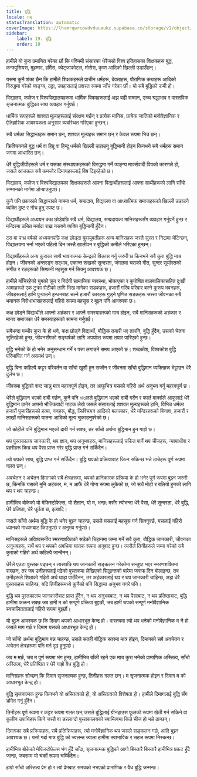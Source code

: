 ```yaml
---
title: बुद्धि
locale: ne
statusTranslation: automatic
coverImage: https://lhvmrqwrcowdvduuaukz.supabase.co/storage/v1/object/public/strapi-uploads/small_cover-educacion-fundamental.webp-2d51a7828a2b1309555be27f7e2a61a0.webp
sidebar:
    label: 19. बुद्धि
    order: 19
---
```

हामीले यो कुरा प्रमाणित गरेका छौं कि पश्चिमी संसारका धेरैजसो विश्व इतिहासका शिक्षकहरू बुद्ध, कन्फ्युसियस, मुहम्मद, हर्मिस, क्वेट्जाकोटल, मोसेस, कृष्ण आदिको खिल्ली उडाउँछन्।

यसमा कुनै शंका छैन कि हामीले शिक्षकहरूले प्राचीन धर्महरू, देवताहरू, पौराणिक कथाहरू आदिको विरुद्धमा गरेको व्यङ्ग्य, ठट्टा, उपहासलाई प्रशस्त रूपमा जाँच गरेका छौं। यो सबै बुद्धिको कमी हो।

विद्यालय, कलेज र विश्वविद्यालयहरूमा धार्मिक विषयहरूलाई अझ बढी सम्मान, उच्च श्रद्धाभाव र वास्तविक सृजनात्मक बुद्धिका साथ व्यवहार गर्नुपर्छ।

धार्मिक रूपहरूले शाश्वत मूल्यहरूलाई संरक्षण गर्छन् र प्रत्येक मानिस, प्रत्येक जातिको मनोवैज्ञानिक र ऐतिहासिक आवश्यकता अनुसार व्यवस्थित गरिएका हुन्छन्।

सबै धर्मका सिद्धान्तहरू समान छन्, शाश्वत मूल्यहरू समान छन् र केवल रूपमा भिन्न छन्।

क्रिश्चियनले बुद्ध धर्म वा हिब्रू वा हिन्दू धर्मको खिल्ली उडाउनु बुद्धिमानी होइन किनभने सबै धर्महरू समान जगमा आधारित छन्।

धेरै बुद्धिजीवीहरूले धर्म र यसका संस्थापकहरूको विरुद्धमा गर्ने व्यङ्ग्य मार्क्सवादी विषको कारणले हो, जसले आजकल सबै कमजोर दिमागहरूलाई विष दिइरहेको छ।

विद्यालय, कलेज र विश्वविद्यालयका शिक्षकहरूले आफ्ना विद्यार्थीहरूलाई आफ्ना साथीहरूको लागि साँचो सम्मानको मार्गमा डोऱ्याउनुपर्छ।

कुनै पनि प्रकारको सिद्धान्तको नाममा धर्म, सम्प्रदाय, विद्यालय वा आध्यात्मिक समाजहरूको खिल्ली उडाउने व्यक्ति दुष्ट र नीच हुनु स्पष्ट छ।

विद्यार्थीहरूले अध्ययन कक्ष छोडेपछि सबै धर्म, विद्यालय, सम्प्रदायका मानिसहरूसँग व्यवहार गर्नुपर्ने हुन्छ र मन्दिरमा उचित मर्यादा राख्न नसक्ने व्यक्ति बुद्धिमानी हुँदैन।

दस वा पन्ध्र वर्षको अध्ययनपछि कक्ष छोड्दा युवायुवतीहरू अन्य मानिसहरू जस्तै सुस्त र निद्रामा भेटिन्छन्, विद्यालयमा भर्ना भएको पहिलो दिन जस्तै खालीपन र बुद्धिको कमीले भरिएका हुन्छन्।

विद्यार्थीहरूले अन्य कुराका साथै भावनात्मक केन्द्रको विकास गर्नु जरुरी छ किनभने सबै कुरा बुद्धि मात्र होइन। जीवनको अन्तरङ्ग सद्भाव, एकान्त रूखको सुन्दरता, जंगलमा चराको गीत, सुन्दर सूर्यास्तको संगीत र रङहरूको सिम्फनी महसुस गर्न सिक्नु आवश्यक छ।

हामीले बाँचिरहेको युगको क्रूर र निर्दयी सामाजिक व्यवस्था, भोकाएका र कुपोषित बालबालिकासहित दुःखी आमाहरूले एक टुक्रा रोटीको लागि भिख मागेका सडकहरू, हजारौं गरिब परिवार बस्ने कुरूप भवनहरू, जीवहरूलाई हानि पुर्‍याउने इन्धनबाट चल्ने हजारौं कारहरू गुड्ने घृणित सडकहरू जस्ता जीवनका सबै भयानक विरोधाभासहरूलाई गहिरो रूपमा महसुस र बुझ्न पनि आवश्यक छ।

कक्ष छोड्ने विद्यार्थीले आफ्नो अहंकार र आफ्नै समस्याहरूको मात्र होइन, सबै मानिसहरूको अहंकार र मानव समाजका धेरै समस्याहरूको सामना गर्नुपर्छ।

सबैभन्दा गम्भीर कुरा के हो भने, कक्ष छोड्ने विद्यार्थी, बौद्धिक तयारी भए तापनि, बुद्धि हुँदैन, उसको चेतना सुतिरहेको हुन्छ, जीवनसँगको सङ्घर्षको लागि अपर्याप्त रूपमा तयार पारिएको हुन्छ।

बुद्धि भनेको के हो भनेर अनुसन्धान गर्ने र पत्ता लगाउने समय आएको छ। शब्दकोश, विश्वकोश बुद्धि परिभाषित गर्न असमर्थ छन्।

बुद्धि बिना कहिल्यै कट्टर परिवर्तन वा साँचो खुशी हुन सक्दैन र जीवनमा साँचो बुद्धिमान व्यक्तिहरू भेट्टाउन धेरै दुर्लभ छ।

जीवनमा बुद्धिको शब्द जान्नु मात्र महत्त्वपूर्ण होइन, तर आफूभित्र यसको गहिरो अर्थ अनुभव गर्नु महत्त्वपूर्ण छ।

धेरैले बुद्धिमान भएको दाबी गर्छन्, कुनै पनि মাতलले बुद्धिमान भएको दाबी गर्दैन र कार्ल मार्क्सले आफूलाई धेरै बुद्धिमान ठानेर आफ्नो भौतिकवादी नाटक लेखे जसले संसारलाई शाश्वत मूल्यहरूको हानि, विभिन्न धर्मका हजारौं पुजारीहरूको हत्या, ननहरू, बौद्ध, क्रिश्चियन आदिको बलात्कार, धेरै मन्दिरहरूको विनाश, हजारौं र लाखौं मानिसहरूको यातना आदिको मूल्य चुकाउनुपरेको छ।

जो कोहीले पनि बुद्धिमान भएको दाबी गर्न सक्छ, तर साँचो अर्थमा बुद्धिमान हुन गाह्रो छ।

थप पुस्तकालय जानकारी, थप ज्ञान, थप अनुभवहरू, मानिसहरूलाई चकित पार्ने थप चीजहरू, न्यायाधीश र प्रहरीहरू किन्न थप पैसा प्राप्त गरेर बुद्धि प्राप्त गर्न सकिँदैन।

त्यो थपको साथ, बुद्धि प्राप्त गर्न सकिँदैन। बुद्धि थपको प्रक्रियाबाट जित्न सकिन्छ भन्ने ठान्नेहरू पूर्ण रूपमा गलत छन्।

अवचेतन र अचेतन दिमागको सबै क्षेत्रहरूमा, थपको हानिकारक प्रक्रिया के हो भनेर पूर्ण रूपमा बुझ्न जरुरी छ, किनकि यसको मुनि अहंकार, म, म आफैं धेरै गोप्य रूपमा लुकेको छ, जो सधैं मोटो र बलियो हुनको लागि थप र थप चाहन्छ।

हामीभित्र बोकेको यो मेफिस्टोफेल्स, यो शैतान, यो म, भन्छ: मसँग त्योभन्दा धेरै पैसा, धेरै सुन्दरता, धेरै बुद्धि, धेरै प्रतिष्ठा, धेरै धूर्तता छ, इत्यादि।

जसले साँचो अर्थमा बुद्धि के हो भनेर बुझ्न चाहन्छ, उसले यसलाई महसुस गर्न सिक्नुपर्छ, यसलाई गहिरो ध्यानको माध्यमबाट जिउनुपर्छ र अनुभव गर्नुपर्छ।

मानिसहरूले अविश्वसनीय स्मरणशक्तिको सडेको चिहानमा जम्मा गर्ने सबै कुरा, बौद्धिक जानकारी, जीवनका अनुभवहरू, सधैं थप र थपको अवधिमा घातक रूपमा अनुवाद हुन्छ। त्यसैले तिनीहरूले जम्मा गरेको सबै कुराको गहिरो अर्थ कहिल्यै जान्दैनन्।

धेरैले एउटा पुस्तक पढ्छन् र त्यसपछि थप जानकारी सङ्कलन गरेकोमा सन्तुष्ट भएर स्मरणशक्तिमा राख्छन्, तर जब उनीहरूलाई पढेको पुस्तकमा लेखिएको सिद्धान्तको बारेमा जवाफ दिन बोलाइन्छ, तब उनीहरूले शिक्षाको गहिरो अर्थ थाहा पाउँदैनन्, तर अहंकारलाई थप र थप जानकारी चाहिन्छ, अझ धेरै पुस्तकहरू चाहिन्छ, यदि तिनीहरूमध्ये कुनैको पनि सिद्धान्त अनुभव नगरे पनि।

बुद्धि थप पुस्तकालय जानकारीबाट प्राप्त हुँदैन, न थप अनुभवबाट, न थप पैसाबाट, न थप प्रतिष्ठाबाट, बुद्धि हामीमा फक्रन सक्छ जब हामी म को सम्पूर्ण प्रक्रिया बुझ्छौं, जब हामी थपको सम्पूर्ण मनोवैज्ञानिक स्वचालिततालाई गहिरो रूपमा बुझ्छौं।

यो बुझ्न आवश्यक छ कि दिमाग थपको आधारभूत केन्द्र हो। वास्तवमा त्यो थप भनेको मनोवैज्ञानिक म नै हो जसले माग गर्छ र दिमाग यसको आधारभूत केन्द्र हो।

जो साँचो अर्थमा बुद्धिमान बन्न चाहन्छ, उसले सतही बौद्धिक स्तरमा मात्र होइन, दिमागको सबै अवचेतन र अचेतन क्षेत्रहरूमा पनि मर्न दृढ हुनुपर्छ।

जब म मर्छ, जब म पूर्ण रूपमा भंग हुन्छ, हामीभित्र बाँकी रहने एक मात्र कुरा भनेको प्रामाणिक अस्तित्व, साँचो अस्तित्व, धेरै प्रतिष्ठित र धेरै गाह्रो वैध बुद्धि हो।

मानिसहरू सोच्छन् कि दिमाग सृजनात्मक हुन्छ, तिनीहरू गलत छन्। म सृजनात्मक होइन र दिमाग म को आधारभूत केन्द्र हो।

बुद्धि सृजनात्मक हुन्छ किनभने यो अस्तित्वको हो, यो अस्तित्वको विशेषता हो। हामीले दिमागलाई बुद्धि सँग भ्रमित गर्नु हुँदैन।

तिनीहरू पूर्ण रूपमा र कट्टर रूपमा गलत छन् जसले बुद्धिलाई ग्रीनहाउस फूलको रूपमा खेती गर्न सकिने वा कुलीन उपाधिहरू किने जस्तै वा डरलाग्दो पुस्तकालयको स्वामित्वमा किन्ने चीज हो भन्ने ठान्छन्।

दिमागका सबै प्रक्रियाहरू, सबै प्रतिक्रियाहरू, त्यो मनोवैज्ञानिक थप जसले सङ्कलन गर्छ, आदि बुझ्न आवश्यक छ। यसो गर्दा मात्र बुद्धि को ज्वलन्त ज्वाला हामीमा स्वाभाविक र सहज रूपमा निस्कन्छ।

हामीभित्र बोकेको मेफिस्टोफेल्स भंग हुँदै जाँदा, सृजनात्मक बुद्धिको आगो बिस्तारै बिस्तारै हामीभित्र प्रकट हुँदै जान्छ, जबसम्म यो चर्को रूपमा चम्किँदैन।

हाम्रो साँचो अस्तित्व प्रेम हो र त्यो प्रेमबाट समयको नभएको प्रामाणिक र वैध बुद्धि जन्मन्छ।
